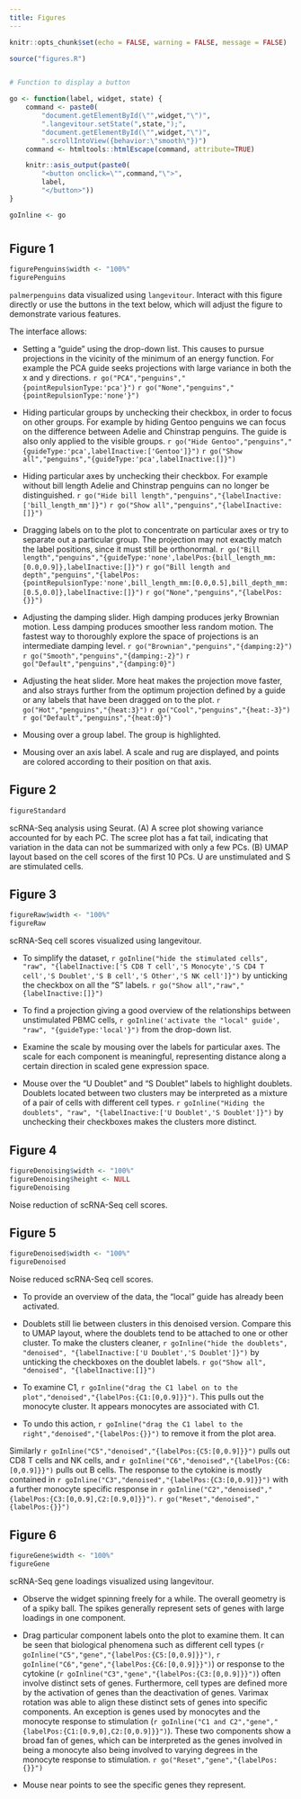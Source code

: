 ```yaml
---
title: Figures
---
```


<style type="text/css">
.main-container {
    max-width: 100% !important;
    margin: auto;
}
</style>

```r
knitr::opts_chunk$set(echo = FALSE, warning = FALSE, message = FALSE)
```

```r
source("figures.R")


# Function to display a button

go <- function(label, widget, state) {
    command <- paste0(
        "document.getElementById(\"",widget,"\")",
        ".langevitour.setState(",state,");",
        "document.getElementById(\"",widget,"\")",
        ".scrollIntoView({behavior:\"smooth\"})")
    command <- htmltools::htmlEscape(command, attribute=TRUE)

    knitr::asis_output(paste0(
        "<button onclick=\"",command,"\">",
        label,
        "</button>"))
}

goInline <- go
```

# {.tabset}

## Figure 1

```r
figurePenguins$width <- "100%"
figurePenguins
```

`palmerpenguins` data visualized using `langevitour`. Interact with this figure directly or use the buttons in the text below, which will adjust the figure to demonstrate various features.

The \CRANpkg{langevitour} interface allows: 

* Setting a "guide" using the drop-down list. This causes \CRANpkg{langevitour} to pursue projections in the vicinity of the minimum of an energy function. For example the PCA guide seeks projections with large variance in both the x and y directions.
`r go("PCA","penguins","{pointRepulsionType:'pca'}")`
`r go("None","penguins","{pointRepulsionType:'none'}")`

* Hiding particular groups by unchecking their checkbox, in order to focus on other groups. For example by hiding Gentoo penguins we can focus on the difference between Adelie and Chinstrap penguins. The guide is also only applied to the visible groups.
`r go("Hide Gentoo","penguins","{guideType:'pca',labelInactive:['Gentoo']}")`
`r go("Show all","penguins","{guideType:'pca',labelInactive:[]}")`

* Hiding particular axes by unchecking their checkbox. For example without bill length Adelie and Chinstrap penguins can no longer be distinguished.
`r go("Hide bill length","penguins","{labelInactive:['bill_length_mm']}")`
`r go("Show all","penguins","{labelInactive:[]}")`

* Dragging labels on to the plot to concentrate on particular axes or try to separate out a particular group. The projection may not exactly match the label positions, since it must still be orthonormal.
`r go("Bill length","penguins","{guideType:'none',labelPos:{bill_length_mm:[0.0,0.9]},labelInactive:[]}")`
`r go("Bill length and depth","penguins","{labelPos:{pointRepulsionType:'none',bill_length_mm:[0.0,0.5],bill_depth_mm:[0.5,0.0]},labelInactive:[]}")`
`r go("None","penguins","{labelPos:{}}")`

* Adjusting the damping slider. High damping produces jerky Brownian motion. Less damping produces smoother less random motion. The fastest way to thoroughly explore the space of projections is an intermediate damping level.
`r go("Brownian","penguins","{damping:2}")`
`r go("Smooth","penguins","{damping:-2}")`
`r go("Default","penguins","{damping:0}")`

* Adjusting the heat slider. More heat makes the projection move faster, and also strays further from the optimum projection defined by a guide or any labels that have been dragged on to the plot.
`r go("Hot","penguins","{heat:3}")`
`r go("Cool","penguins","{heat:-3}")`
`r go("Default","penguins","{heat:0}")`

* Mousing over a group label. The group is highlighted.

* Mousing over an axis label. A scale and rug are displayed, and points are colored according to their position on that axis.


## Figure 2

```r
figureStandard
```

scRNA-Seq analysis using Seurat. (A) A scree plot showing variance accounted for by each PC. The scree plot has a fat tail, indicating that variation in the data can not be summarized with only a few PCs. (B) UMAP layout based on the cell scores of the first 10 PCs. U are unstimulated and S are stimulated cells.


## Figure 3

```r
figureRaw$width <- "100%"
figureRaw
```

scRNA-Seq cell scores visualized using langevitour.

* To simplify the dataset, `r goInline("hide the stimulated cells", "raw", "{labelInactive:['S CD8 T cell','S Monocyte','S CD4 T cell','S Doublet','S B cell','S Other','S NK cell']}")` by unticking the checkbox on all the "S" labels. `r go("Show all","raw","{labelInactive:[]}")`

* To find a projection giving a good overview of the relationships between unstimulated PBMC cells, `r goInline('activate the "local" guide', "raw", "{guideType:'local'}")` from the drop-down list. 

* Examine the scale by mousing over the labels for particular axes. The scale for each component is meaningful, representing distance along a certain direction in scaled gene expression space.

* Mouse over the "U Doublet" and "S Doublet" labels to highlight doublets. Doublets located between two clusters may be interpreted as a mixture of a pair of cells with different cell types. `r goInline("Hiding the doublets", "raw", "{labelInactive:['U Doublet','S Doublet']}")` by unchecking their checkboxes makes the clusters more distinct.


## Figure 4

```r
figureDenoising$width <- "100%"
figureDenoising$height <- NULL
figureDenoising
```

Noise reduction of scRNA-Seq cell scores.


## Figure 5

```r
figureDenoised$width <- "100%"
figureDenoised
```

Noise reduced scRNA-Seq cell scores.


* To provide an overview of the data, the "local" guide has already been activated.

* Doublets still lie between clusters in this denoised version. Compare this to UMAP layout, where the doublets tend to be attached to one or other cluster. To make the clusters cleaner, `r goInline("hide the doublets", "denoised", "{labelInactive:['U Doublet','S Doublet']}")` by unticking the checkboxes on the doublet labels. `r go("Show all", "denoised", "{labelInactive:[]}")`

* To examine C1, `r goInline("drag the C1 label on to the plot","denoised","{labelPos:{C1:[0,0.9]}}")`. This pulls out the monocyte cluster. It appears monocytes are associated with C1.

* To undo this action, `r goInline("drag the C1 label to the right","denoised","{labelPos:{}}")` to remove it from the plot area.

Similarly 
`r goInline("C5","denoised","{labelPos:{C5:[0,0.9]}}")` 
pulls out CD8 T cells and NK cells, and 
`r goInline("C6","denoised","{labelPos:{C6:[0,0.9]}}")`
pulls out B cells.
The response to the cytokine is mostly contained in
`r goInline("C3","denoised","{labelPos:{C3:[0,0.9]}}")`
with a further monocyte specific response in
`r goInline("C2","denoised","{labelPos:{C3:[0,0.9],C2:[0.9,0]}}")`.
`r go("Reset","denoised","{labelPos:{}}")`


## Figure 6

```r
figureGene$width <- "100%"
figureGene
```

scRNA-Seq gene loadings visualized using langevitour.

* Observe the widget spinning freely for a while. The overall geometry is of a spiky ball. The spikes generally represent sets of genes with large loadings in one component.

* Drag particular component labels onto the plot to examine them. It can be seen that biological phenomena such as different cell types (`r goInline("C5","gene","{labelPos:{C5:[0,0.9]}}")`, `r goInline("C6","gene","{labelPos:{C6:[0,0.9]}}")`) or response to the cytokine (`r goInline("C3","gene","{labelPos:{C3:[0,0.9]}}")`) 
often involve distinct sets of genes. Furthermore, cell types are defined more by the activation of genes than the deactivation of genes. Varimax rotation was able to align these distinct sets of genes into specific components. An exception is genes used by monocytes and the monocyte response to stimulation (`r goInline("C1 and C2","gene","{labelPos:{C1:[0.9,0],C2:[0,0.9]}}")`). These two components show a broad fan of genes, which can be interpreted as the genes involved in being a monocyte also being involved to varying degrees in the monocyte response to stimulation. `r go("Reset","gene","{labelPos:{}}")`

* Mouse near points to see the specific genes they represent.
